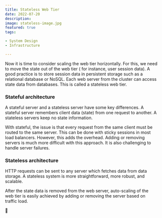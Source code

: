 ```yaml
---
title: Stateless Web Tier
date: 2022-07-20
description:
image: stateless-image.jpg
featured: true
tags:

- System Design
- Infrastructure

---
```


Now it is time to consider scaling the web tier horizontally. For this, we need to move the state out of the web tier (
for instance, user session data). A good practice is to store session data in persistent storage such as a relational
database or NoSQL. Each web server from the cluster can access state data from databases. This is called a stateless web
tier.

### Stateful architecture

A stateful server and a stateless server have some key differences. A stateful server remembers client data (state) from
one request to another. A stateless servers keep no state information.

With stateful, the issue is that every request from the same client must be routed to the same server. This can be done
with sticky sessions in most load balancers. However, this adds the overhead. Adding or removing servers is much more
difficult with this approach. It is also challenging to handle server failures.

### Stateless architecture

HTTP requests can be sent to any server which fetches data from data storage. A stateless system is more
straightforward, more robust, and scalable.

After the state data is removed from the web server, auto-scaling of the web tier is easily achieved by adding or
removing the server based on traffic load.

🍍